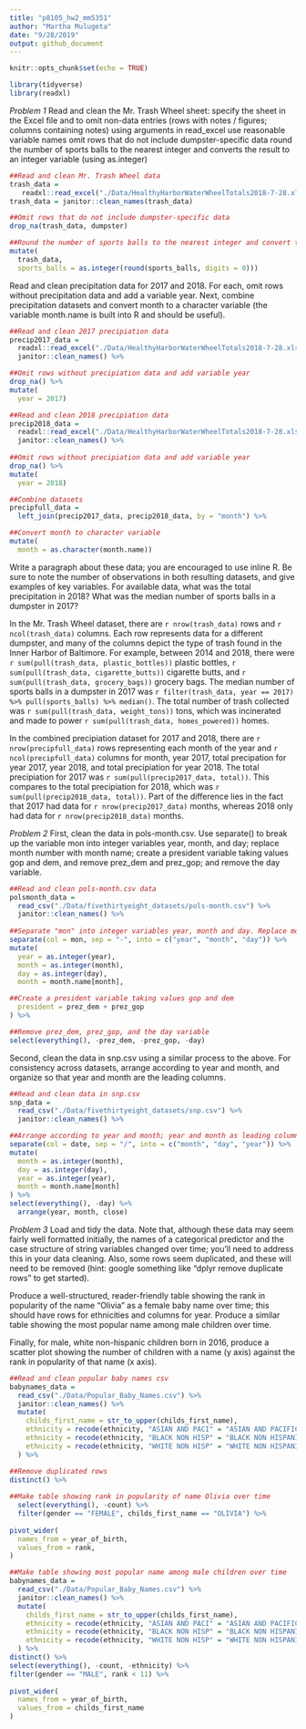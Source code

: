 ```yaml
---
title: "p8105_hw2_mm5351"
author: "Martha Mulugeta"
date: "9/28/2019"
output: github_document
---
```


```r
knitr::opts_chunk$set(echo = TRUE)

library(tidyverse)
library(readxl)
```

*Problem 1*
Read and clean the Mr. Trash Wheel sheet:
specify the sheet in the Excel file and to omit non-data entries (rows with notes / figures; columns containing notes) using arguments in read_excel
use reasonable variable names
omit rows that do not include dumpster-specific data
round the number of sports balls to the nearest integer and converts the result to an integer variable (using as.integer)
```r
##Read and clean Mr. Trash Wheel data
trash_data =
   readxl::read_excel("./Data/HealthyHarborWaterWheelTotals2018-7-28.xlsx", sheet = "Mr. Trash Wheel", range = "A2:N338")  
trash_data = janitor::clean_names(trash_data)  

##Omit rows that do not include dumpster-specific data
drop_na(trash_data, dumpster)

##Round the number of sports balls to the nearest integer and convert to integer variable
mutate( 
  trash_data,
  sports_balls = as.integer(round(sports_balls, digits = 0))) 
```

Read and clean precipitation data for 2017 and 2018. For each, omit rows without precipitation data and add a variable year. Next, combine precipitation datasets and convert month to a character variable (the variable month.name is built into R and should be useful).

```r
##Read and clean 2017 precipiation data
precip2017_data = 
  readxl::read_excel("./Data/HealthyHarborWaterWheelTotals2018-7-28.xlsx", sheet = "2017 Precipitation", range = "A2:B14") %>% 
  janitor::clean_names() %>% 

##Omit rows without precipiation data and add variable year
drop_na() %>% 
mutate(
  year = 2017)  

##Read and clean 2018 precipiation data
precip2018_data =
  readxl::read_excel("./Data/HealthyHarborWaterWheelTotals2018-7-28.xlsx", sheet = "2018 Precipitation", range = "A2:B14") %>% 
  janitor::clean_names() %>% 
  
##Omit rows without precipiation data and add variable year
drop_na() %>% 
mutate(
  year = 2018)  

##Combine datasets
precipfull_data = 
  left_join(precip2017_data, precip2018_data, by = "month") %>% 

##Convert month to character variable
mutate(
  month = as.character(month.name))
```

Write a paragraph about these data; you are encouraged to use inline R. Be sure to note the number of observations in both resulting datasets, and give examples of key variables. For available data, what was the total precipitation in 2018? What was the median number of sports balls in a dumpster in 2017?

In the Mr. Trash Wheel dataset, there are `r nrow(trash_data)` rows and `r ncol(trash_data)` columns. Each row represents data for a different dumpster, and many of the columns depict the type of trash found in the Inner Harbor of Baltimore. For example, between 2014 and 2018, there were `r sum(pull(trash_data, plastic_bottles))` plastic bottles, `r sum(pull(trash_data, cigarette_butts))` cigarette butts, and `r sum(pull(trash_data, grocery_bags))` grocery bags. The median number of sports balls in a dumpster in 2017 was `r filter(trash_data, year == 2017) %>% pull(sports_balls) %>% median()`. The total number of trash collected was `r sum(pull(trash_data, weight_tons))` tons, which was incinerated and made to power `r sum(pull(trash_data, homes_powered))` homes. 

In the combined precipiation dataset for 2017 and 2018, there are `r nrow(precipfull_data)` rows representing each month of the year and `r ncol(precipfull_data)` columns for month, year 2017, total precipation for year 2017, year 2018, and total precipiation for year 2018. The total precipiation for 2017 was `r sum(pull(precip2017_data, total))`. This compares to the total precipiation for 2018, which was `r sum(pull(precip2018_data, total))`. Part of the difference lies in the fact that 2017 had data for `r nrow(precip2017_data)` months, whereas 2018 only had data for `r nrow(precip2018_data)` months.

*Problem 2*
First, clean the data in pols-month.csv. Use separate() to break up the variable mon into integer variables year, month, and day; replace month number with month name; create a president variable taking values gop and dem, and remove prez_dem and prez_gop; and remove the day variable.

```r
##Read and clean pols-month.csv data
polsmonth_data = 
  read_csv("./Data/fivethirtyeight_datasets/pols-month.csv") %>% 
  janitor::clean_names() %>% 
  
##Separate "mon" into integer variables year, month and day. Replace month number with month name
separate(col = mon, sep = "-", into = c("year", "month", "day")) %>%  
mutate(
  year = as.integer(year),
  month = as.integer(month),
  day = as.integer(day),
  month = month.name[month],

##Create a president variable taking values gop and dem
  president = prez_dem + prez_gop
) %>% 

##Remove prez_dem, prez_gop, and the day variable
select(everything(), -prez_dem, -prez_gop, -day)

```

Second, clean the data in snp.csv using a similar process to the above. For consistency across datasets, arrange according to year and month, and organize so that year and month are the leading columns.
```r
##Read and clean data in snp.csv
snp_data = 
  read_csv("./Data/fivethirtyeight_datasets/snp.csv") %>% 
  janitor::clean_names() %>% 

##Arrange according to year and month; year and month as leading columns
separate(col = date, sep = "/", into = c("month", "day", "year")) %>% 
mutate(
  month = as.integer(month),
  day = as.integer(day),
  year = as.integer(year),
  month = month.name[month]
) %>% 
select(everything(), -day) %>% 
  arrange(year, month, close)
```


*Problem 3*
Load and tidy the data. Note that, although these data may seem fairly well formatted initially, the names of a categorical predictor and the case structure of string variables changed over time; you’ll need to address this in your data cleaning. Also, some rows seem duplicated, and these will need to be removed (hint: google something like “dplyr remove duplicate rows” to get started).

Produce a well-structured, reader-friendly table showing the rank in popularity of the name “Olivia” as a female baby name over time; this should have rows for ethnicities and columns for year. Produce a similar table showing the most popular name among male children over time.

Finally, for male, white non-hispanic children born in 2016, produce a scatter plot showing the number of children with a name (y axis) against the rank in popularity of that name (x axis).
```r
##Read and clean popular baby names csv
babynames_data = 
  read_csv("./Data/Popular_Baby_Names.csv") %>% 
  janitor::clean_names() %>%
  mutate(
    childs_first_name = str_to_upper(childs_first_name),
    ethnicity = recode(ethnicity, "ASIAN AND PACI" = "ASIAN AND PACIFIC ISLANDER"),
    ethnicity = recode(ethnicity, "BLACK NON HISP" = "BLACK NON HISPANIC"),
    ethnicity = recode(ethnicity, "WHITE NON HISP" = "WHITE NON HISPANIC")
  ) %>% 

##Remove duplicated rows
distinct() %>%   
  
##Make table showing rank in popularity of name Olivia over time
  select(everything(), -count) %>% 
  filter(gender == "FEMALE", childs_first_name == "OLIVIA") %>%  
  
pivot_wider(
  names_from = year_of_birth,
  values_from = rank,
)
```

```r
##Make table showing most popular name among male children over time
babynames_data = 
  read_csv("./Data/Popular_Baby_Names.csv") %>% 
  janitor::clean_names() %>%
  mutate(
    childs_first_name = str_to_upper(childs_first_name),
    ethnicity = recode(ethnicity, "ASIAN AND PACI" = "ASIAN AND PACIFIC ISLANDER"),
    ethnicity = recode(ethnicity, "BLACK NON HISP" = "BLACK NON HISPANIC"),
    ethnicity = recode(ethnicity, "WHITE NON HISP" = "WHITE NON HISPANIC")
  ) %>% 
distinct() %>%   
select(everything(), -count, -ethnicity) %>% 
filter(gender == "MALE", rank < 11) %>% 
  
pivot_wider(
  names_from = year_of_birth,
  values_from = childs_first_name
)
```  


